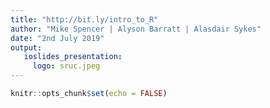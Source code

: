 ```yaml
---
title: "http://bit.ly/intro_to_R"
author: "Mike Spencer | Alyson Barratt | Alasdair Sykes"
date: "2nd July 2019"
output:
   ioslides_presentation:
     logo: sruc.jpeg
---
```


```r
knitr::opts_chunk$set(echo = FALSE)
```

